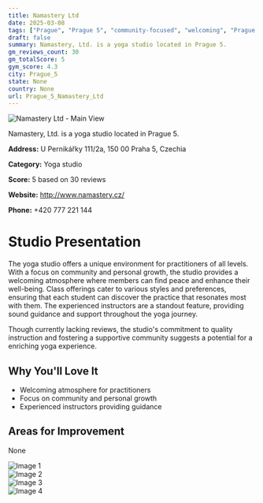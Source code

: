 ```yaml
---
title: Namastery Ltd
date: 2025-03-08
tags: ["Prague", "Prague 5", "community-focused", "welcoming", "Prague 5"]  
draft: false
summary: Namastery, Ltd. is a yoga studio located in Prague 5.
gm_reviews_count: 30
gm_totalScore: 5
gym_score: 4.3
city: Prague_5
state: None
country: None
url: Prague_5_Namastery_Ltd
---
```


<div className="aspect-[16/9] relative my-8">
  <img 
    src="https://lh5.googleusercontent.com/p/AF1QipPGOmJGkleyx85DlfDDmO5w-OGhzh0kUA7oQ_GG=w1920-h1080-k-no"
    alt="Namastery Ltd - Main View"
    className="object-cover absolute inset-0 w-full h-full rounded-lg"
  />
</div>

Namastery, Ltd. is a yoga studio located in Prague 5.

**Address:** U Pernikářky 111/2a, 150 00 Praha 5, Czechia

**Category:** Yoga studio

**Score:** 5 based on 30 reviews

**Website:** http://www.namastery.cz/

**Phone:** +420 777 221 144

# Studio Presentation

The yoga studio offers a unique environment for practitioners of all levels. With a focus on community and personal growth, the studio provides a welcoming atmosphere where members can find peace and enhance their well-being. Class offerings cater to various styles and preferences, ensuring that each student can discover the practice that resonates most with them. The experienced instructors are a standout feature, providing sound guidance and support throughout the yoga journey.

Though currently lacking reviews, the studio's commitment to quality instruction and fostering a supportive community suggests a potential for a enriching yoga experience.

## Why You'll Love It

- Welcoming atmosphere for practitioners
- Focus on community and personal growth
- Experienced instructors providing guidance

## Areas for Improvement

None

<div className="grid grid-cols-1 xl:grid-cols-2 gap-4 my-8">
<div className="aspect-[4/3] relative"><img src="https://lh5.googleusercontent.com/p/AF1QipM06NgzbWDpdgOrpilDyH6v_CkbH8YDABqvWpGT=w1920-h1080-k-no" alt="Image 1" className="object-cover absolute inset-0 w-full h-full rounded-lg" /></div>
<div className="aspect-[4/3] relative"><img src="https://lh5.googleusercontent.com/p/AF1QipPa0AB3lFmIecVW12boyfMB84hVOJQ482jQ7xCF=w1920-h1080-k-no" alt="Image 2" className="object-cover absolute inset-0 w-full h-full rounded-lg" /></div>
<div className="aspect-[4/3] relative"><img src="https://lh5.googleusercontent.com/p/AF1QipNCUiEkGgF2-pPdnNXPXjSPZVo3JOFgkYabRYD3=w1920-h1080-k-no" alt="Image 3" className="object-cover absolute inset-0 w-full h-full rounded-lg" /></div>
<div className="aspect-[4/3] relative"><img src="https://lh5.googleusercontent.com/p/AF1QipN7kQVZ4d2wxZZL54bzJDVbbzyZE70H7bZ4FSOs=w1920-h1080-k-no" alt="Image 4" className="object-cover absolute inset-0 w-full h-full rounded-lg" /></div>
</div>
